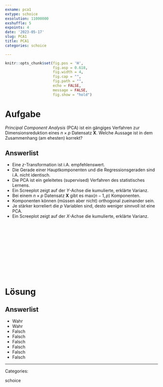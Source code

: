 ```yaml
---
exname: pca1
extype: schoice
exsolution: 11000000
exshuffle: 5
expoints: 4
date: '2023-05-17'
slug: PCA1
title: PCA1
categories: schoice

---
```





```r
knitr::opts_chunk$set(fig.pos = 'H',
                      fig.asp = 0.618,
                      fig.width = 4,
                      fig.cap = "", 
                      fig.path = "",
                      echo = FALSE,
                      message = FALSE,
                      fig.show = "hold")
```






# Aufgabe

*Principal Component Analysis* (PCA) ist ein gängiges Verfahren zur Dimensionsreduktion eines $n \times p$ Datensatz $\boldsymbol{X}$. Welche Aussage ist in dem Zusammenhang (am ehesten) korrekt?




Answerlist
----------
* Eine *z*-Transformation ist i.A. empfehlenswert.
* Die Gerade einer Hauptkomponenten und die Regressionsgeraden sind i.A. nicht identisch.
* Die PCA ist ein geleitetes (supervised) Verfahren des statistisches Lernens.
* Ein Screeplot zeigt auf der $Y$-Achse die kumulierte, erklärte Varianz.
* Bei einem $n \times p$ Datensatz $\boldsymbol{X}$ gibt es max($n-1, p$) Komponenten.
* Komponenten können (müssen aber nicht) orthogonal zueinander sein.
* Je stärker korreliert die $p$ Variablen sind, desto weniger sinnvoll ist eine PCA.
* Ein Screeplot zeigt auf der $X$-Achse die kumulierte, erklärte Varianz.



</br>
</br>
</br>
</br>
</br>
</br>
</br>
</br>
</br>
</br>

# Lösung



Answerlist
----------

* Wahr
* Wahr
* Falsch
* Falsch
* Falsch
* Falsch
* Falsch
* Falsch





---

Categories: 

schoice

